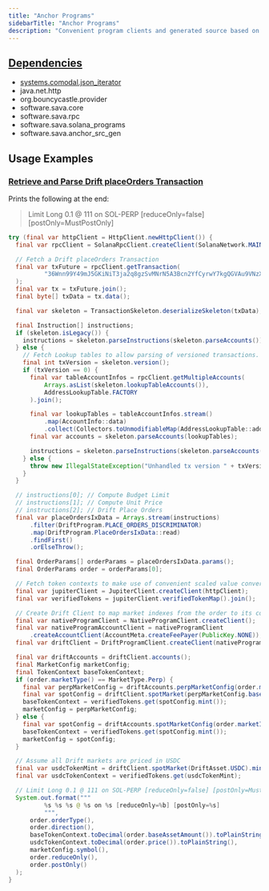 ```yaml
---
title: "Anchor Programs"
sidebarTitle: "Anchor Programs"
description: "Convenient program clients and generated source based on Anchor IDLs."
---
```


<Card title="GitHub Repository" icon="github" horizontal={true} href="https://github.com/sava-software/anchor-programs" />

## [Dependencies](https://github.com/sava-software/anchor-programs/blob/main/programs/src/main/java/module-info.java)
  - [systems.comodal.json_iterator](https://github.com/comodal/json-iterator?tab=readme-ov-file#json-iterator)
  - java.net.http
  - org.bouncycastle.provider
  - software.sava.core
  - software.sava.rpc
  - software.sava.solana_programs
  - software.sava.anchor_src_gen

## Usage Examples

### [Retrieve and Parse Drift placeOrders Transaction](https://github.com/sava-software/anchor-programs/blob/main/examples/src/main/java/software/sava/anchor/program/examples/ParseDriftPlaceOrdersTransaction.java)

Prints the following at the end:
> Limit Long 0.1 @ 111 on SOL-PERP [reduceOnly=false] [postOnly=MustPostOnly]

```java
try (final var httpClient = HttpClient.newHttpClient()) {
  final var rpcClient = SolanaRpcClient.createClient(SolanaNetwork.MAIN_NET.getEndpoint(), httpClient);

  // Fetch a Drift placeOrders Transaction
  final var txFuture = rpcClient.getTransaction(
          "36Wnn99Y49mJ5GKiNiT3ja2q8gzSvMNrN5A3Bcn2YfCyrwY7kgQGVAu9VNzXqmWSbgzX76oUGxYNuPGM7tpPoJJS"
  );
  final var tx = txFuture.join();
  final byte[] txData = tx.data();

  final var skeleton = TransactionSkeleton.deserializeSkeleton(txData);

  final Instruction[] instructions;
  if (skeleton.isLegacy()) {
    instructions = skeleton.parseInstructions(skeleton.parseAccounts());
  } else {
    // Fetch Lookup tables to allow parsing of versioned transactions.
    final int txVersion = skeleton.version();
    if (txVersion == 0) {
      final var tableAccountInfos = rpcClient.getMultipleAccounts(
          Arrays.asList(skeleton.lookupTableAccounts()),
          AddressLookupTable.FACTORY
      ).join();

      final var lookupTables = tableAccountInfos.stream()
          .map(AccountInfo::data)
          .collect(Collectors.toUnmodifiableMap(AddressLookupTable::address, Function.identity()));
      final var accounts = skeleton.parseAccounts(lookupTables);

      instructions = skeleton.parseInstructions(skeleton.parseAccounts(lookupTables));
    } else {
      throw new IllegalStateException("Unhandled tx version " + txVersion);
    }
  }

  // instructions[0]; // Compute Budget Limit
  // instructions[1]; // Compute Unit Price
  // instructions[2]; // Drift Place Orders
  final var placeOrdersIxData = Arrays.stream(instructions)
      .filter(DriftProgram.PLACE_ORDERS_DISCRIMINATOR)
      .map(DriftProgram.PlaceOrdersIxData::read)
      .findFirst()
      .orElseThrow();

  final OrderParams[] orderParams = placeOrdersIxData.params();
  final OrderParams order = orderParams[0];

  // Fetch token contexts to make use of convenient scaled value conversions.
  final var jupiterClient = JupiterClient.createClient(httpClient);
  final var verifiedTokens = jupiterClient.verifiedTokenMap().join();

  // Create Drift Client to map market indexes from the order to its configuration.
  final var nativeProgramClient = NativeProgramClient.createClient();
  final var nativeProgramAccountClient = nativeProgramClient
      .createAccountClient(AccountMeta.createFeePayer(PublicKey.NONE));
  final var driftClient = DriftProgramClient.createClient(nativeProgramAccountClient);

  final var driftAccounts = driftClient.accounts();
  final MarketConfig marketConfig;
  final TokenContext baseTokenContext;
  if (order.marketType() == MarketType.Perp) {
    final var perpMarketConfig = driftAccounts.perpMarketConfig(order.marketIndex());
    final var spotConfig = driftClient.spotMarket(perpMarketConfig.baseAssetSymbol());
    baseTokenContext = verifiedTokens.get(spotConfig.mint());
    marketConfig = perpMarketConfig;
  } else {
    final var spotConfig = driftAccounts.spotMarketConfig(order.marketIndex());
    baseTokenContext = verifiedTokens.get(spotConfig.mint());
    marketConfig = spotConfig;
  }

  // Assume all Drift markets are priced in USDC
  final var usdcTokenMint = driftClient.spotMarket(DriftAsset.USDC).mint();
  final var usdcTokenContext = verifiedTokens.get(usdcTokenMint);

  // Limit Long 0.1 @ 111 on SOL-PERP [reduceOnly=false] [postOnly=MustPostOnly]
  System.out.format("""
          %s %s %s @ %s on %s [reduceOnly=%b] [postOnly=%s]
          """,
      order.orderType(),
      order.direction(),
      baseTokenContext.toDecimal(order.baseAssetAmount()).toPlainString(),
      usdcTokenContext.toDecimal(order.price()).toPlainString(),
      marketConfig.symbol(),
      order.reduceOnly(),
      order.postOnly()
  );
}
```
